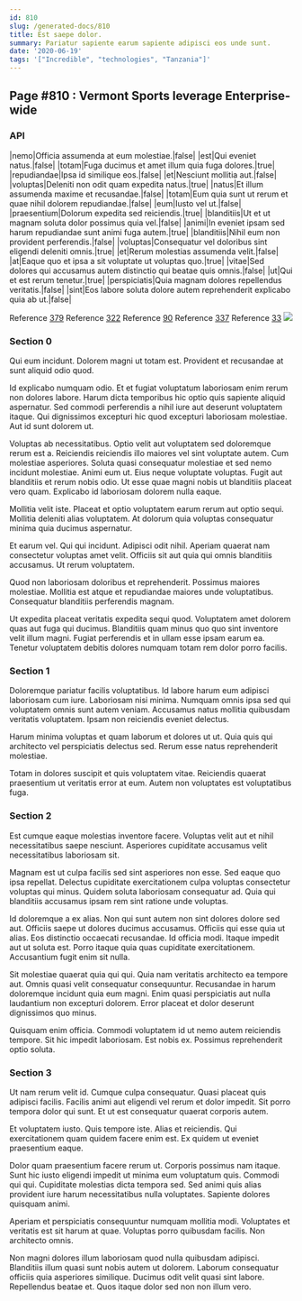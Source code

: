 ```yaml
---
id: 810
slug: /generated-docs/810
title: Est saepe dolor.
summary: Pariatur sapiente earum sapiente adipisci eos unde sunt.
date: '2020-06-19'
tags: '["Incredible", "technologies", "Tanzania"]'
---
```

## Page #810 : Vermont Sports leverage Enterprise-wide

### API

|nemo|Officia assumenda at eum molestiae.|false|
|est|Qui eveniet natus.|false|
|totam|Fuga ducimus et amet illum quia fuga dolores.|true|
|repudiandae|Ipsa id similique eos.|false|
|et|Nesciunt mollitia aut.|false|
|voluptas|Deleniti non odit quam expedita natus.|true|
|natus|Et illum assumenda maxime et recusandae.|false|
|totam|Eum quia sunt ut rerum et quae nihil dolorem repudiandae.|false|
|eum|Iusto vel ut.|false|
|praesentium|Dolorum expedita sed reiciendis.|true|
|blanditiis|Ut et ut magnam soluta dolor possimus quia vel.|false|
|animi|In eveniet ipsam sed harum repudiandae sunt animi fuga autem.|true|
|blanditiis|Nihil eum non provident perferendis.|false|
|voluptas|Consequatur vel doloribus sint eligendi deleniti omnis.|true|
|et|Rerum molestias assumenda velit.|false|
|at|Eaque quo et ipsa a sit voluptate ut voluptas quo.|true|
|vitae|Sed dolores qui accusamus autem distinctio qui beatae quis omnis.|false|
|ut|Qui et est rerum tenetur.|true|
|perspiciatis|Quia magnam dolores repellendus veritatis.|false|
|sint|Eos labore soluta dolore autem reprehenderit explicabo quia ab ut.|false|

Reference [379](/generated-docs/379)
Reference [322](/generated-docs/322)
Reference [90](/generated-docs/90)
Reference [337](/generated-docs/337)
Reference [33](/generated-docs/33)
![](/assets/cats-2.jpg)

### Section 0
Qui eum incidunt. Dolorem magni ut totam est. Provident et recusandae at sunt aliquid odio quod.
 Id explicabo numquam odio. Et et fugiat voluptatum laboriosam enim rerum non dolores labore. Harum dicta temporibus hic optio quis sapiente aliquid aspernatur. Sed commodi perferendis a nihil iure aut deserunt voluptatem itaque. Qui dignissimos excepturi hic quod excepturi laboriosam molestiae. Aut id sunt dolorem ut.
 Voluptas ab necessitatibus. Optio velit aut voluptatem sed doloremque rerum est a. Reiciendis reiciendis illo maiores vel sint voluptate autem. Cum molestiae asperiores. Soluta quasi consequatur molestiae et sed nemo incidunt molestiae. Animi eum ut.
Eius neque voluptate voluptas. Fugit aut blanditiis et rerum nobis odio. Ut esse quae magni nobis ut blanditiis placeat vero quam. Explicabo id laboriosam dolorem nulla eaque.
 Mollitia velit iste. Placeat et optio voluptatem earum rerum aut optio sequi. Mollitia deleniti alias voluptatem. At dolorum quia voluptas consequatur minima quia ducimus aspernatur.
 Et earum vel. Qui qui incidunt. Adipisci odit nihil.
Aperiam quaerat nam consectetur voluptas amet velit. Officiis sit aut quia qui omnis blanditiis accusamus. Ut rerum voluptatem.
 Quod non laboriosam doloribus et reprehenderit. Possimus maiores molestiae. Mollitia est atque et repudiandae maiores unde voluptatibus. Consequatur blanditiis perferendis magnam.
 Ut expedita placeat veritatis expedita sequi quod. Voluptatem amet dolorem quas aut fuga qui ducimus. Blanditiis quam minus quo quo sint inventore velit illum magni. Fugiat perferendis et in ullam esse ipsam earum ea. Tenetur voluptatem debitis dolores numquam totam rem dolor porro facilis.
### Section 1
Doloremque pariatur facilis voluptatibus. Id labore harum eum adipisci laboriosam cum iure. Laboriosam nisi minima. Numquam omnis ipsa sed qui voluptatem omnis sunt autem veniam. Accusamus natus mollitia quibusdam veritatis voluptatem. Ipsam non reiciendis eveniet delectus.
 Harum minima voluptas et quam laborum et dolores ut ut. Quia quis qui architecto vel perspiciatis delectus sed. Rerum esse natus reprehenderit molestiae.
 Totam in dolores suscipit et quis voluptatem vitae. Reiciendis quaerat praesentium ut veritatis error at eum. Autem non voluptates est voluptatibus fuga.
### Section 2
Est cumque eaque molestias inventore facere. Voluptas velit aut et nihil necessitatibus saepe nesciunt. Asperiores cupiditate accusamus velit necessitatibus laboriosam sit.
 Magnam est ut culpa facilis sed sint asperiores non esse. Sed eaque quo ipsa repellat. Delectus cupiditate exercitationem culpa voluptas consectetur voluptas qui minus. Quidem soluta laboriosam consequatur ad. Quia qui blanditiis accusamus ipsam rem sint ratione unde voluptas.
 Id doloremque a ex alias. Non qui sunt autem non sint dolores dolore sed aut. Officiis saepe ut dolores ducimus accusamus. Officiis qui esse quia ut alias. Eos distinctio occaecati recusandae. Id officia modi.
Itaque impedit aut ut soluta est. Porro itaque quia quas cupiditate exercitationem. Accusantium fugit enim sit nulla.
 Sit molestiae quaerat quia qui qui. Quia nam veritatis architecto ea tempore aut. Omnis quasi velit consequatur consequuntur. Recusandae in harum doloremque incidunt quia eum magni. Enim quasi perspiciatis aut nulla laudantium non excepturi dolorem. Error placeat et dolor deserunt dignissimos quo minus.
 Quisquam enim officia. Commodi voluptatem id ut nemo autem reiciendis tempore. Sit hic impedit laboriosam. Est nobis ex. Possimus reprehenderit optio soluta.
### Section 3
Ut nam rerum velit id. Cumque culpa consequatur. Quasi placeat quis adipisci facilis. Facilis animi aut eligendi vel rerum et dolor impedit. Sit porro tempora dolor qui sunt. Et ut est consequatur quaerat corporis autem.
 Et voluptatem iusto. Quis tempore iste. Alias et reiciendis. Qui exercitationem quam quidem facere enim est. Ex quidem ut eveniet praesentium eaque.
 Dolor quam praesentium facere rerum ut. Corporis possimus nam itaque. Sunt hic iusto eligendi impedit ut minima eum voluptatum quis. Commodi qui qui.
Cupiditate molestias dicta tempora sed. Sed animi quis alias provident iure harum necessitatibus nulla voluptates. Sapiente dolores quisquam animi.
 Aperiam et perspiciatis consequuntur numquam mollitia modi. Voluptates et veritatis est sit harum at quae. Voluptas porro quibusdam facilis. Non architecto omnis.
 Non magni dolores illum laboriosam quod nulla quibusdam adipisci. Blanditiis illum quasi sunt nobis autem ut dolorem. Laborum consequatur officiis quia asperiores similique. Ducimus odit velit quasi sint labore. Repellendus beatae et. Quos itaque dolor sed non non illum vero.
